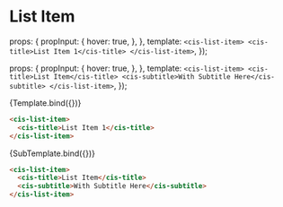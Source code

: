 
<Meta title="Components/Lists/List Item" component={ListItemComponent} />

# List Item

  props: {
    propInput: {
      hover: true,
    },
  },
  template: `<cis-list-item> <cis-title>List Item 1</cis-title> </cis-list-item>`,
});

  props: {
    propInput: {
      hover: true,
    },
  },
  template: `<cis-list-item> <cis-title>List Item</cis-title> <cis-subtitle>With Subtitle Here</cis-subtitle> </cis-list-item>`,
});

<Canvas>
  <Story
    name="List Item"
    args={{
      hover: true,
    }}
  >
    {Template.bind({})}
  </Story>
</Canvas>

```html
<cis-list-item>
  <cis-title>List Item 1</cis-title>
</cis-list-item>
```

<Canvas>
  <Story
    name="With Subtitle"
    args={{
      hover: true,
    }}
  >
    {SubTemplate.bind({})}
  </Story>
</Canvas>

```html
<cis-list-item>
  <cis-title>List Item</cis-title>
  <cis-subtitle>With Subtitle Here</cis-subtitle>
</cis-list-item>
```
